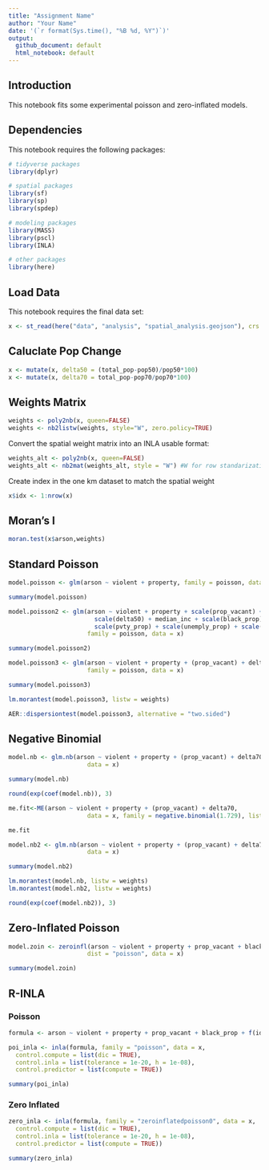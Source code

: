 ```yaml
---
title: "Assignment Name"
author: "Your Name"
date: '(`r format(Sys.time(), "%B %d, %Y")`)'
output: 
  github_document: default
  html_notebook: default 
---
```


## Introduction
This notebook fits some experimental poisson and zero-inflated models.

## Dependencies
This notebook requires the following packages:

```r
# tidyverse packages
library(dplyr)

# spatial packages
library(sf)
library(sp)
library(spdep)

# modeling packages
library(MASS)
library(pscl)
library(INLA)

# other packages
library(here)
```

## Load Data
This notebook requires the final data set:

```r
x <- st_read(here("data", "analysis", "spatial_analysis.geojson"), crs = 26915)
```

## Caluclate Pop Change

```r
x <- mutate(x, delta50 = (total_pop-pop50)/pop50*100)
x <- mutate(x, delta70 = total_pop-pop70/pop70*100)
```


## Weights Matrix

```r
weights <- poly2nb(x, queen=FALSE)
weights <- nb2listw(weights, style="W", zero.policy=TRUE)
```

Convert the spatial weight matrix into an INLA usable format:

```r
weights_alt <- poly2nb(x, queen=FALSE)
weights_alt <- nb2mat(weights_alt, style = "W") #W for row standarization
```

Create index in the one km dataset to match the spatial weight

```r
x$idx <- 1:nrow(x)
```

## Moran's I

```r
moran.test(x$arson,weights)
```


## Standard Poisson

```r
model.poisson <- glm(arson ~ violent + property, family = poisson, data = x)

summary(model.poisson)
```


```r
model.poisson2 <- glm(arson ~ violent + property + scale(prop_vacant) + 
                        scale(delta50) + median_inc + scale(black_prop) +
                        scale(pvty_prop) + scale(unemply_prop) + scale(ownOcc_prop), 
                      family = poisson, data = x)

summary(model.poisson2)
```

```r
model.poisson3 <- glm(arson ~ violent + property + (prop_vacant) + delta70, 
                      family = poisson, data = x)

summary(model.poisson3)
```

```r
lm.morantest(model.poisson3, listw = weights)
```

```r
AER::dispersiontest(model.poisson3, alternative = "two.sided")
```

## Negative Binomial

```r
model.nb <- glm.nb(arson ~ violent + property + (prop_vacant) + delta70, 
                      data = x)

summary(model.nb)
```

```r
round(exp(coef(model.nb)), 3)
```

```r
me.fit<-ME(arson ~ violent + property + (prop_vacant) + delta70, 
                      data = x, family = negative.binomial(1.729), listw = weights, verbose = TRUE, alpha = .05)
```

```r
me.fit
```


```r
model.nb2 <- glm.nb(arson ~ violent + property + (prop_vacant) + delta70 + fitted(me.fit), 
                      data = x)

summary(model.nb2)
```

```r
lm.morantest(model.nb, listw = weights)
lm.morantest(model.nb2, listw = weights)
```

```r
round(exp(coef(model.nb2)), 3)
```

## Zero-Inflated Poisson

```r
model.zoin <- zeroinfl(arson ~ violent + property + prop_vacant + black_prop, 
                      dist = "poisson", data = x)

summary(model.zoin)
```

## R-INLA

### Poisson

```r
formula <- arson ~ violent + property + prop_vacant + black_prop + f(idx, model="besag", graph = weights_alt)

poi_inla <- inla(formula, family = "poisson", data = x,
  control.compute = list(dic = TRUE),
  control.inla = list(tolerance = 1e-20, h = 1e-08), 
  control.predictor = list(compute = TRUE))

summary(poi_inla)
```

### Zero Inflated

```r
zero_inla <- inla(formula, family = "zeroinflatedpoisson0", data = x,
  control.compute = list(dic = TRUE),
  control.inla = list(tolerance = 1e-20, h = 1e-08), 
  control.predictor = list(compute = TRUE))

summary(zero_inla)
```